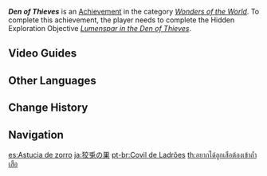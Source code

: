 {{Achievement Infobox
|id           = 81204
|order id     = 1190
|category     = Wonders of the World
|description  = Find the Treasure Hoarder stash.
|requirements = Complete ''[[Lumenspar in the Den of Thieves]]''.
|primogems    = 5
|type         = Exploration
}}
'''''Den of Thieves''''' is an [[Achievement]] in the category ''[[Wonders of the World]]''. To complete this achievement, the player needs to complete the Hidden Exploration Objective ''[[Lumenspar in the Den of Thieves]]''.
<!--
==Gameplay Notes==

==Trivia==
-->

==Video Guides==
{{EVT
|video1   = https://youtu.be/TK8l0uVXpE0
|caption1 = Den of Thieves Guide
}}

==Other Languages==
{{Other Languages
|en      = Den of Thieves
|zhs     = 狡兔之窟
|zhs_rm  = Jiǎotù zhī Kū
|zht     = 狡兔之窟
|zht_rm  = Jiǎotù zhī Kū
|zh_tl   = The Crafty Rabbit's Burrow
|zh_note = Refers to the ''{{w|chengyu}}'' {{zh|狡兔三窟|rm=jiǎotùsānkū|lit=a crafty rabbit has three burrows}} which means "a sly individual has multiple fall-back plans."
|ja      = 狡兎の巣
|ja_rm   = Kouto no Su
|ja_tl   = The Crafty Rabbit's Burrow
|ko      = 교활한 토끼의 굴
|ko_rm   = Gyohwalhan Ttokki-ui Gul
|ko_tl   = The Crafty Rabbit's Burrow
|es      = Astucia de zorro
|es_tl   = Foxy Cunning
|fr      = Nid de guêpes
|fr_tl   = Wasp Nest
|ru      = Логово воров
|ru_tl   = Den of Thieves
|th      = อยากได้ลูกเสือต้องเข้าถ้ำเสือ
|th_rm   = 
|th_tl   = 
|vi      = Hang Ổ Kẻ Trộm
|vi_tl   = 
|de      = Diebeshöhle
|de_tl   = Thieves' Den
|id      = Sarang Penyamun
|id_tl   = Den of Thieves
|pt      = Covil de Ladrões
|pt_tl   = 
|tr      = Hırsızların İni
|tr_tl   = The Thieves' Den
|it      = Covo dei banditi
|it_tl   = 
}}

==Change History==
{{Change History|2.6}}
<!--
==References==
{{Reflist}}
-->
==Navigation==
{{Achievement Navbox|Wonders of the World|Exploration}}

[[es:Astucia de zorro]]
[[ja:狡兎の巣]]
[[pt-br:Covil de Ladrões]]
[[th:อยากได้ลูกเสือต้องเข้าถ้ำเสือ]]